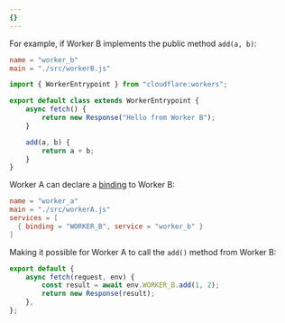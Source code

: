 ```yaml
---
{}
---
```


For example, if Worker B implements the public method `add(a, b)`:


<WranglerConfig>

```toml
name = "worker_b"
main = "./src/workerB.js"
```

</WranglerConfig>

```js
import { WorkerEntrypoint } from "cloudflare:workers";

export default class extends WorkerEntrypoint {
	async fetch() {
		return new Response("Hello from Worker B");
	}

	add(a, b) {
		return a + b;
	}
}
```

Worker A can declare a [binding](/workers/runtime-apis/bindings) to Worker B:

<WranglerConfig>

```toml
name = "worker_a"
main = "./src/workerA.js"
services = [
  { binding = "WORKER_B", service = "worker_b" }
]
```

</WranglerConfig>

Making it possible for Worker A to call the `add()` method from Worker B:

```js
export default {
	async fetch(request, env) {
		const result = await env.WORKER_B.add(1, 2);
		return new Response(result);
	},
};
```
